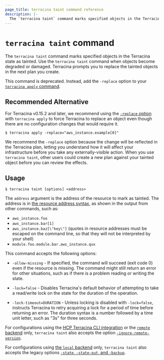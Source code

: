 ```yaml
---
page_title: terracina taint command reference
description: |-
  The `terracina taint` command marks specified objects in the Terracina state as tainted.
---
```


# `terracina taint` command

The `terracina taint` command marks specified objects in the Terracina state as tainted. Use the `terracina taint` command when objects become degraded or damaged. Terracina prompts you to replace the tainted objects in the next plan you create.

This command is deprecated. Instead, add the `-replace` option to your [`terracina apply` command](/terracina/cli/commands/apply).

## Recommended Alternative

For Terracina v0.15.2 and later, we recommend using the [`-replace` option](/terracina/cli/commands/plan#replace-address) with `terracina apply` to force Terracina to replace an object even though there are no configuration changes that would require it.

```
$ terracina apply -replace="aws_instance.example[0]"
```

We recommend the `-replace` option because the change will be reflected in the Terracina plan, letting you understand how it will affect your infrastructure before you take any externally-visible action. When you use `terracina taint`, other users could create a new plan against your tainted object before you can review the effects.

## Usage

```
$ terracina taint [options] <address>
```

The `address` argument is the address of the resource to mark as tainted.
The address is in
[the resource address syntax](/terracina/cli/state/resource-addressing),
as shown in the output from other commands, such as:

- `aws_instance.foo`
- `aws_instance.bar[1]`
- `aws_instance.baz[\"key\"]` (quotes in resource addresses must be escaped on the command line, so that they will not be interpreted by your shell)
- `module.foo.module.bar.aws_instance.qux`

This command accepts the following options:

- `-allow-missing` - If specified, the command will succeed (exit code 0)
  even if the resource is missing. The command might still return an error
  for other situations, such as if there is a problem reading or writing
  the state.

- `-lock=false` - Disables Terracina's default behavior of attempting to take
  a read/write lock on the state for the duration of the operation.

- `-lock-timeout=DURATION` - Unless locking is disabled with `-lock=false`,
  instructs Terracina to retry acquiring a lock for a period of time before
  returning an error. The duration syntax is a number followed by a time
  unit letter, such as "3s" for three seconds.

For configurations using the [HCP Terracina CLI integration](/terracina/cli/cloud) or the [`remote` backend](/terracina/language/backend/remote) only, `terracina taint`
also accepts the option
[`-ignore-remote-version`](/terracina/cli/cloud/command-line-arguments#ignore-remote-version).

For configurations using
[the `local` backend](/terracina/language/backend/local) only,
`terracina taint` also accepts the legacy options
[`-state`, `-state-out`, and `-backup`](/terracina/language/backend/local#command-line-arguments).
